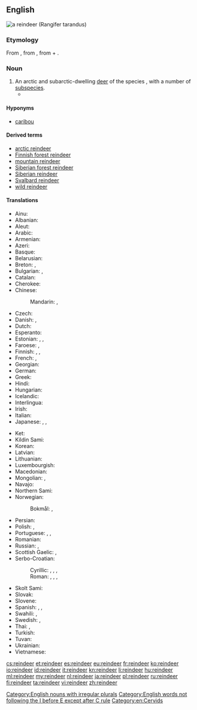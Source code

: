 ==English==
[[Image:Caribou.jpg|thumbnail|right|a '''reindeer''' (''Rangifer tarandus'')]]
{{wikipedia}}
{{wikispecies|Rangifer tarandus}}
===Etymology===
From {{etyl|enm|en}}, from {{etyl|non|en}} {{term|hreindýri||lang=non|reindeer}}, from {{term|hreinn|lang=non}} + {{term|dýr||animal|lang=non}}.

===Noun===
{{en-noun|reindeer}}

# An arctic and subarctic-dwelling [[deer]] of the species {{taxlink|Rangifer tarandus|species}}, with a number of [[subspecies]].
#*{{quote-magazine|date=2013-03
|author=Nancy Langston
|title=Mining the Boreal North
|volume=101|issue=2|page=98
|magazine=[[w:American Scientist|American Scientist]]
|url=http://www.americanscientist.org/issues/pub/2013/2/mining-the-boreal-north
|passage='''Reindeer''' are well suited to the taiga’s frigid winters. They can maintain a thermogradient between body core and the environment of up to 100 degrees, in part because of insulation provided by their fur, and in part because of counter-current vascular heat exchange systems in their legs and nasal passages.}}

====Hyponyms====
* [[caribou]]

====Derived terms====
* [[arctic reindeer]]
* [[Finnish forest reindeer]]
* [[mountain reindeer]]
* [[Siberian forest reindeer]]
* [[Siberian reindeer]]
* [[Svalbard reindeer]]
* [[wild reindeer]]

====Translations====
{{trans-top|''Rangifer tarandus''}}
* Ainu: {{t|ain|トナッカィ|tr=tunakkay|sc=Kana}}
* Albanian: {{t|sq|renë|f}}
* Aleut: {{t|ale|itxaygix}}
* Arabic: {{t|ar|رِّنَة|f|tr=ranna|sc=Arab}}
* Armenian: {{t-|hy|հյուսիսային եղջերու}}
* Azeri: {{t|az|şimal maralı}}
* Basque: {{t-|eu|elur-orein}}
* Belarusian: {{t|be|паўночны алень|m|tr=paŭnóčny aljénʹ|sc=Cyrl}}
* Breton: {{t|br|karv-erc'h|m}}, {{t|br|kirvi-erc'h|p}}
* Bulgarian: {{t|bg|северен елен|m|tr=séveren elén|sc=Cyrl}}, {{t|bg|карибу|m|tr=karíbu|sc=Cyrl}} {{qualifier|North America}}
* Catalan: {{t-|ca|ren|m}}
* Cherokee: {{t-|chr|ᏧᏴᏢ ᎠᏫ|tr=tsuyvtlv awi|sc=Cher}}
* Chinese:
*: Mandarin: {{t|cmn|馴鹿|sc=Hani}}, {{t|cmn|驯鹿|tr=xùnlù|sc=Hani}}
* Czech: {{t+|cs|sob|m}}
* Danish: {{t+|da|ren|c}}, {{t+|da|rensdyr|n}}
* Dutch: {{t+|nl|rendier|n}}
* Esperanto: {{t-|eo|rangifero}}
* Estonian: {{t+|et|põhjapõder}}, {{t-|et|poro}}, {{t-|et|karibu}}
* Faroese: {{t-|fo|reindýr|n}}, {{t-|fo|reindjór|n}}
* Finnish: {{t+|fi|peura}}, {{t+|fi|poro}}, {{t+|fi|karibu}}
* French: {{t+|fr|renne|m}}, {{t|fr|caribou|m}} {{qualifier|North America}}
* Georgian: {{t|ka|ჩრდილოეთის ირემი|sc=Geor}}
* German: {{t+|de|Rentier|n}}
* Greek: {{t+|el|τάρανδος|m|tr=tárandos|sc=Grek}}
* Hindi: {{t|hi|रेनडियर|tr=renḍiyar|sc=Deva}}
* Hungarian: {{t+|hu|rénszarvas}}
* Icelandic: {{t+|is|hreindýr|n}}
* Interlingua: {{t|ia|ren}}
* Irish: {{t-|ga|réinfhia|m}}
* Italian: {{t+|it|renna|f}}
* Japanese: {{t-|ja|トナカイ|tr=tonakai}}, {{t|ja|馴鹿|tr=となかい, tonakai|sc=Jpan}}, {{t|ja|馴鹿|tr=じゅんろく, junroku|sc=Jpan}}
{{trans-mid}}
* Ket: {{t|ket|сель|tr=selʹ|sc=Cyrl}}
* Kildin Sami: {{tø|sjd|пуаз}}
* Korean: {{t|ko|순록|tr=sullok|sc=Kore}}
* Latvian: {{t|lv|ziemeļbriedis|m}}
* Lithuanian: {{t|lt|šiaurinis elnias|m}}
* Luxembourgish: {{t-|lb|Rendéier|n}}
* Macedonian: {{t|mk|ирвас|m|tr=írvas|sc=Cyrl}}
* Mongolian: {{t-|mn|буга|tr=buga|sc=Cyrl}}, {{t|mn|цаа буга|tr=tsaa buga|sc=Cyrl}}
* Navajo: {{tø|nv|hakʼaz bįįh}}
* Northern Sami: {{t|se|boazu}}
* Norwegian:
*: Bokmål: {{t+|nb|reinsdyr|n}}, {{t|nb|rein|n}}
* Persian: {{t|fa|گوزن شمالی|tr=gavazn-e šomâli|sc=fa-Arab}}
* Polish: {{t+|pl|renifer|m}}, {{t|pl|karibu|m}} {{qualifier|North America}}
* Portuguese: {{t|pt|rena|f}}, {{t|pt|rangífer|m}}, {{t|pt|rangífero|m}}
* Romanian: {{t+|ro|ren|m}}
* Russian: {{t|ru|северный олень|m|tr=sévernyj olénʹ|sc=Cyrl}}, {{t|ru|карибу|m|tr=karíbu|sc=Cyrl}} {{qualifier|North America}}
* Scottish Gaelic: {{t-|gd|fiadh Lochlannach|m}}, {{t-|gd|fiadh-sneachda|m}}
* Serbo-Croatian:
*: Cyrillic: {{t|sh|ирвас|m}}, {{t|sh|соб|m}}, {{t|sh|северни јелен|m}}, {{t|sh|сјеверни јелен|m}}
*: Roman: {{t|sh|irvas|m}}, {{t|sh|sob|m}}, {{t|sh|severni jelen|m}}, {{t|sh|sjeverni jelen|m}}
* Skolt Sami: {{tø|sms|puäʒʒ}}
* Slovak: {{t-|sk|sob|m}}
* Slovene: {{t+|sl|severni jelen|m}}
* Spanish: {{t+|es|reno|m}}, {{t-|es|rangífero|m}}, {{t|es|caribú|m}} {{qualifier|North America}}
* Swahili: {{t-|sw|kulungu aktiki|m}}, {{t-|sw|mbawala aktiki|f}}
* Swedish: {{t+|sv|ren|c}}, {{t|sv|rendjur|c}}
* Thai: {{t|th|กวางเรนเดียร์|tr=gwaang rayn-dia|sc=Thai}}, {{t|th|เรนเดียร์|tr=rayn-dia|sc=Thai}}
* Turkish: {{t+|tr|Ren geyiği}}
* Tuvan: {{tø|tyv|иви|tr=ivi}}
* Ukrainian: {{t|uk|північний олень|m|tr=pivníčnyj olénʹ|sc=Cyrl}}
* Vietnamese: {{t|vi|tuần lộc}}
{{trans-bottom}}

[[Category:English nouns with irregular plurals]]
[[Category:English words not following the I before E except after C rule]]
[[Category:en:Cervids]]

[[cs:reindeer]]
[[et:reindeer]]
[[es:reindeer]]
[[eu:reindeer]]
[[fr:reindeer]]
[[ko:reindeer]]
[[io:reindeer]]
[[id:reindeer]]
[[it:reindeer]]
[[kn:reindeer]]
[[li:reindeer]]
[[hu:reindeer]]
[[ml:reindeer]]
[[my:reindeer]]
[[nl:reindeer]]
[[ja:reindeer]]
[[pl:reindeer]]
[[ru:reindeer]]
[[fi:reindeer]]
[[ta:reindeer]]
[[vi:reindeer]]
[[zh:reindeer]]